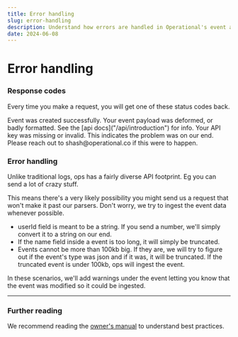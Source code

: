 ```yaml
---
title: Error handling
slug: error-handling
description: Understand how errors are handled in Operational's event api
date: 2024-06-08
---
```




# Error handling

### Response codes

Every time you make a request, you will get one of these status codes back.

<ApiItem client:load title="201" type="event created successfully" required="">
  Event was created successfully.
</ApiItem>
<ApiItem client:load title="400" type="event wasn't created" required="">
  Your event payload was deformed, or badly formatted. See the [api docs]("/api/introduction") for info.
</ApiItem>
<ApiItem client:load title="401" type="Authentication failed" required="">
  Your API key was missing or invalid.
</ApiItem>
<ApiItem client:load title="500" type="Server error on our side" required="">
  This indicates the problem was on our end. Please reach out to shash@operational.co if this were to happen.
</ApiItem>

<br />

### Error handling

Unlike traditional logs, ops has a fairly diverse API footprint. Eg you can send a lot of crazy stuff.

This means there's a very likely possibility you might send us a request that won't make it past our parsers. Don't worry, we try to ingest the event data whenever possible.

- userId field is meant to be a string. If you send a number, we'll simply convert it to a string on our end.
- If the name field inside a event is too long, it will simply be truncated.
- Events cannot be more than 100kb big. If they are, we will try to figure out if the event's type was json and if it was, it will be truncated. If the truncated event is under 100kb, ops will ingest the event.

In these scenarios, we'll add warnings under the event letting you know that the event was modified so it could be ingested.

---

### Further reading

We recommend reading the [owner's manual](/manual/introduction) to understand best practices.
